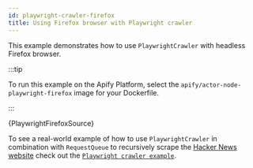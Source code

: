```yaml
---
id: playwright-crawler-firefox
title: Using Firefox browser with Playwright crawler
---
```



This example demonstrates how to use <ApiLink to="playwright-crawler/class/PlaywrightCrawler">`PlaywrightCrawler`</ApiLink> with headless Firefox browser.

:::tip

To run this example on the Apify Platform, select the `apify/actor-node-playwright-firefox` image for your Dockerfile.

:::

<RunnableCodeBlock className="language-js">
    {PlaywrightFirefoxSource}
</RunnableCodeBlock>

To see a real-world example of how to use <ApiLink to="playwright-crawler/class/PlaywrightCrawler">`PlaywrightCrawler`</ApiLink> in combination with <ApiLink to="core/class/RequestQueue">`RequestQueue`</ApiLink> to recursively scrape the [Hacker News website](https://news.ycombinator.com) check out the [`Playwright crawler example`](./playwright-crawler).
